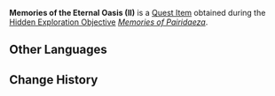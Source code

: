{{Item Infobox
|id           = 120101
|image        = Item Memories of the Eternal Oasis II.png
|type         = Quest Items
|description  = The oldest memories connected to the [[Eternal Oasis]], resembling runes adrift upon the air.
|source1      = [[Memories of Pairidaeza]]
}}
'''Memories of the Eternal Oasis (II)''' is a [[Quest Item]] obtained during the [[Hidden Exploration Objective]] ''[[Memories of Pairidaeza]]''.

==Other Languages==
{{Other Languages
|en      = Memories of the Eternal Oasis (II)
|zhs     = 永恒绿洲的记忆・二
|zhs_rm  = Yǒnghéng Lǜzhōu de Jìyì - Èr
|zht     = 永恆綠洲的記憶・二
|zht_rm  = Yǒnghéng Lǜzhōu de Jìyì - Èr
|ja      = 永遠のオアシスの記憶・二
|ja_rm   = Eien no Oashisu no Kioku - Ni
|ko      = 영원의 오아시스의 기억・두 번째
|ko_rm   = Yeong'won-ui Oasiseu-ui Gieok - Du Beonjjae
|es      = Recuerdo del Oasis Eterno (II)
|fr      = Souvenirs de l'Oasis éternelle - 2
|ru      = Воспоминания об Оазисе вечности II
|th      = ความทรงจำของโอเอซิสนิรันดร์ (II)
|th_rm   = 
|vi      = Ký Ức Ốc Đảo Vĩnh Hằng II
|de      = Erinnerungen der Oase der Ewigkeit II
|id      = Ingatan Oasis Abadi (II)
|pt      = Lembranças do Oásis Eterno &mdash; II
|tr      = Sonsuz Vaha'nın Hatıraları (II)
|it      = Memorie dell'Oasi eterna (II)
}}

==Change History==
{{Change History|3.4}}